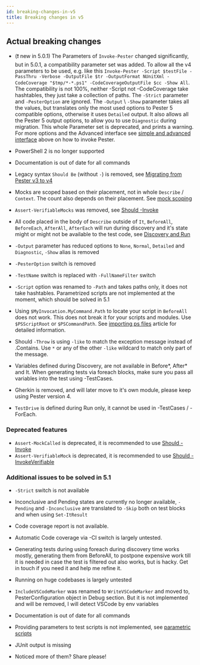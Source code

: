 ```yaml
---
id: breaking-changes-in-v5
title: Breaking changes in v5
---
```


## Actual breaking changes

- (❗ new in 5.0.1)  The Parameters of `Invoke-Pester` changed significantly, but in 5.0.1, a compatibility parameter set was added. To allow all the v4 parameters to be used, e.g. like this `Invoke-Pester -Script $testFile -PassThru -Verbose -OutputFile $tr -OutputFormat NUnitXml -CodeCoverage "$tmp/*-*.ps1" -CodeCoverageOutputFile $cc -Show All`. The compatibility is not 100%, neither -Script not -CodeCoverage take hashtables, they just take a collection of paths. The `-Strict` parameter and `-PesterOption` are ignored. The `-Output` \ `-Show` parameter takes all the values, but translates only the most used options to Pester 5 compatible options, otherwise it uses `Detailed` output. It also allows all the Pester 5 output options, to allow you to use `Diagnostic` during migration. This whole Parameter set is deprecated, and prints a warning. For more options and the Advanced interface see [simple and advanced interface](#simple-and-advanced-interface) above on how to invoke Pester.
- PowerShell 2 is no longer supported
- Documentation is out of date for all commands
- Legacy syntax `Should Be` (without `-`) is removed, see [Migrating from Pester v3 to v4](https://pester.dev/docs/migrations/v3-to-v4)
- Mocks are scoped based on their placement, not in whole `Describe` / `Context`. The count also depends on their placement. See [mock scoping](https://pester.dev/docs/usage/mocking#mocks-are-scoped-based-on-their-placement)
- `Assert-VerifiableMocks` was removed, see [Should -Invoke](https://pester.dev/docs/usage/mocking#should--invoke)
- All code placed in the body of `Describe` outside of `It`, `BeforeAll`, `BeforeEach`, `AfterAll`, `AfterEach` will run during discovery and it's state might or might not be available to the test code, see [Discovery and Run](https://pester.dev/docs/usage/discovery-and-run)

- `-Output` parameter has reduced options to `None`, `Normal`, `Detailed` and `Diagnostic`, `-Show` alias is removed
- `-PesterOption` switch is removed
- `-TestName` switch is replaced with `-FullNameFilter` switch
- `-Script` option was renamed to `-Path` and takes paths only, it does not take hashtables. Parametrized scripts are not implemented at the moment, which should be solved in 5.1
- Using `$MyInvocation.MyCommand.Path` to locate your script in `BeforeAll` does not work. This does not break it for your scripts and modules. Use `$PSScriptRoot` or `$PSCommandPath`. See [importing ps files](https://jakubjares.com/2020/04/11/pester5-importing-ps-files/) article for detailed information.
- Should `-Throw` is using `-like` to match the exception message instead of .Contains. Use `*` or any of the other `-like` wildcard to match only part of the message.
- Variables defined during Discovery, are not available in Before*, After* and It. When generating tests via foreach blocks, make sure you pass all variables into the test using -TestCases.
- Gherkin is removed, and will later move to it's own module, please keep using Pester version 4.
- `TestDrive` is defined during Run only, it cannot be used in -TestCases / -ForEach.

### Deprecated features

-  `Assert-MockCalled` is deprecated, it is recommended to use [Should -Invoke](https://pester.dev/docs/usage/mocking)
-  `Assert-VerifiableMock` is deprecated, it is recommended to use [Should -InvokeVerifiable](https://pester.dev/docs/usage/mocking)

### Additional issues to be solved in 5.1

- `-Strict` switch is not available
- Inconclusive and Pending states are currently no longer available, `-Pending` and `-Inconclusive` are translated to `-Skip` both on test blocks and when using `Set-ItResult`
- Code coverage report is not available.
- Automatic Code coverage via -CI switch is largely untested.
- Generating tests during using foreach during discovery time works mostly, generating them from BeforeAll, to postpone expensive work till it is needed in case the test is filtered out also works, but is hacky. Get in touch if you need it and help me refine it.
- Running on huge codebases is largely untested
- `IncludeVSCodeMarker` was renamed to `WriteVSCodeMarker` and moved to, PesterConfiguration object in Debug section. But it is not implemented and will be removed, I will detect VSCode by env variables
- Documentation is out of date for all commands
- Providing parameters to test scripts is not implemented, see [parametric scripts](https://github.com/pester/Pester/issues/1485)
- JUnit output is missing

- Noticed more of them? Share please!